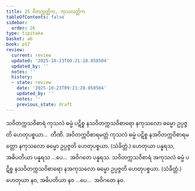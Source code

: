 ```yaml
---
title: 25 ဝိတက္ကတ္တိက, ကုသလတ္တိက
tableOfContents: false
sidebar:
  order: 26
type: tipitaka
basket: ab
book: p17
review:
  current: review
  updated: '2025-10-23T09:21:28.050504'
  updated_by: ''
  notes: ''
  history:
  - state: review
    date: '2025-10-23T09:21:28.050504'
    updated_by: ''
    notes: ''
    previous_state: draft
---
```



<ReviewStatus review={frontmatter.review} showDetails={true} />

<HypothesisAnnotation frontmatter={frontmatter} />

<DynamicBreadcrumb />

<Division number="42" book="p17" e="ch" v="40" p="301">

<Paragraph number="116" book="p17">
သဝိတက္ကသဝိစာရံ ကုသလံ ဓမ္မံ ပဋိစ္စ နသဝိတက္ကသဝိစာရော နကုသလော ဓမ္မော ဥပ္ပဇ္ဇတိ ဟေတုပစ္စယာ…  တီဏိ.
</Paragraph>

<Paragraph number="117" book="p17">
အဝိတက္ကဝိစာရမတ္တံ ကုသလံ ဓမ္မံ ပဋိစ္စ နအဝိတက္ကဝိစာရမတ္တော နကုသလော ဓမ္မော ဥပ္ပဇ္ဇတိ ဟေတုပစ္စယာ. (သံခိတ္တံ.) ဟေတုယာ ပန္နရသ, အဓိပတိယာ ပန္နရသ …ပေ…  အဝိဂတေ ပန္နရသ.
</Paragraph>

<Paragraph number="118" book="p17">
သဝိတက္ကသဝိစာရံ အကုသလံ ဓမ္မံ ပဋိစ္စ နသဝိတက္ကသဝိစာရော နအကုသလော ဓမ္မော ဥပ္ပဇ္ဇတိ ဟေတုပစ္စယာ. (သံခိတ္တံ.) ဟေတုယာ နဝ, အဓိပတိယာ နဝ …ပေ…  အဝိဂတေ နဝ.
</Paragraph>
</Division>